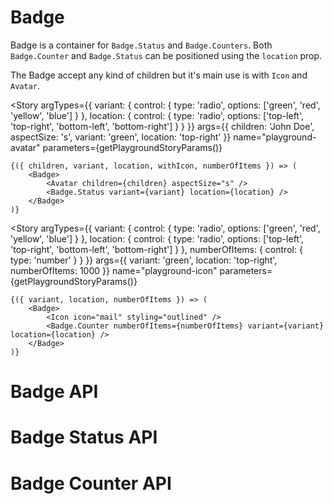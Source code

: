
<Meta title="Components/Badge" component={Badge} />

# Badge

Badge is a container for `Badge.Status` and `Badge.Counters`.
Both `Badge.Counter` and `Badge.Status` can be positioned using the `location` prop.

The Badge accept any kind of children but it's main use is with `Icon` and `Avatar`.

<Story
	argTypes={{
		variant: {
			control: {
				type: 'radio',
				options: ['green', 'red', 'yellow', 'blue']
			}
		},
		location: {
			control: {
				type: 'radio',
				options: ['top-left', 'top-right', 'bottom-left', 'bottom-right']
			}
		}
	}}
	args={{
		children: 'John Doe',
		aspectSize: 's',
		variant: 'green',
		location: 'top-right'
	}}
	name="playground-avatar"
	parameters={getPlaygroundStoryParams()}
>
	{({ children, variant, location, withIcon, numberOfItems }) => (
		<Badge>
			<Avatar children={children} aspectSize="s" />
			<Badge.Status variant={variant} location={location} />
		</Badge>
	)}
</Story>

<Story
	argTypes={{
		variant: {
			control: {
				type: 'radio',
				options: ['green', 'red', 'yellow', 'blue']
			}
		},
		location: {
			control: {
				type: 'radio',
				options: ['top-left', 'top-right', 'bottom-left', 'bottom-right']
			}
		},
		numberOfItems: {
			control: { type: 'number' }
		}
	}}
	args={{
		variant: 'green',
		location: 'top-right',
		numberOfItems: 1000
	}}
	name="playground-icon"
	parameters={getPlaygroundStoryParams()}
>
	{({ variant, location, numberOfItems }) => (
		<Badge>
			<Icon icon="mail" styling="outlined" />
			<Badge.Counter numberOfItems={numberOfItems} variant={variant} location={location} />
		</Badge>
	)}
</Story>

<Canvas>
	<Story name="badge top-left with avatar" parameters={getFixedStoryParams()}>
		<Badge>
			<Avatar children="John Doe" aspectSize="s" />
			<Badge.Status variant="green" location="top-left" />
		</Badge>
	</Story>
	<Story name="badge top-right with avatar" parameters={getFixedStoryParams()}>
		<Badge>
			<Avatar children="John Doe" aspectSize="s" />
			<Badge.Status variant="green" location="top-right" />
		</Badge>
	</Story>
	<Story name="badge bottom-left with avatar" parameters={getFixedStoryParams()}>
		<Badge>
			<Avatar children="John Doe" aspectSize="s" />
			<Badge.Status variant="green" location="bottom-left" />
		</Badge>
	</Story>
	<Story name="badge bottom-right with avatar" parameters={getFixedStoryParams()}>
		<Badge>
			<Avatar children="John Doe" aspectSize="s" />
			<Badge.Status variant="green" location="bottom-right" />
		</Badge>
	</Story>
	<Story name="badge bottom-right with avatar black" parameters={getFixedStoryParams()}>
		<Box p={3} bg="neutral.900" borderRadius={2}>
			<Badge>
				<Avatar children="John Doe" aspectSize="s" />
				<Badge.Status variant="green" location="bottom-right" borderColor="neutral.900" />
			</Badge>
		</Box>
	</Story>
</Canvas>

<Canvas>
	<Story name="badge top-left with icon" parameters={getFixedStoryParams()}>
		<Badge>
			<Icon icon="mail" styling="outlined" />
			<Badge.Status variant="green" location="top-left" />
		</Badge>
	</Story>
	<Story name="badge top-right with icon" parameters={getFixedStoryParams()}>
		<Badge>
			<Icon icon="bell" styling="outlined" />
			<Badge.Status variant="red" location="top-right" />
		</Badge>
	</Story>
	<Story name="badge bottom-left with icon" parameters={getFixedStoryParams()}>
		<Badge>
			<Icon icon="location" styling="outlined" />
			<Badge.Status variant="yellow" location="bottom-left" />
		</Badge>
	</Story>
	<Story name="badge bottom-right with icon" parameters={getFixedStoryParams()}>
		<Badge>
			<Icon icon="mail" styling="outlined" />
			<Badge.Status variant="red" location="bottom-right" />
		</Badge>
	</Story>
</Canvas>

<Canvas>
	<Story name="badge top-left with counter" parameters={getFixedStoryParams()}>
		<Badge>
			<Icon icon="mail" styling="outlined" />
			<Badge.Counter numberOfItems={30} variant="green" location="top-left" />
		</Badge>
	</Story>
	<Story name="badge top-right with counter" parameters={getFixedStoryParams()}>
		<Badge>
			<Icon icon="mail" styling="outlined" />
			<Badge.Counter numberOfItems={2} variant="red" location="top-right" />
		</Badge>
	</Story>
	<Story name="badge bottom-left with counter" parameters={getFixedStoryParams()}>
		<Badge>
			<Icon icon="mail" styling="outlined" />
			<Badge.Counter numberOfItems={1024} variant="yellow" location="bottom-left" />
		</Badge>
	</Story>
	<Story name="badge bottom-right with counter" parameters={getFixedStoryParams()}>
		<Badge>
			<Icon icon="mail" styling="outlined" />
			<Badge.Counter numberOfItems={33} variant="red" location="bottom-right" />
		</Badge>
	</Story>
</Canvas>

# Badge API

<ArgsTable of={Badge} />

# Badge Status API

<ArgsTable of={BadgeStatus} />

# Badge Counter API

<ArgsTable of={BadgeCounter} />
